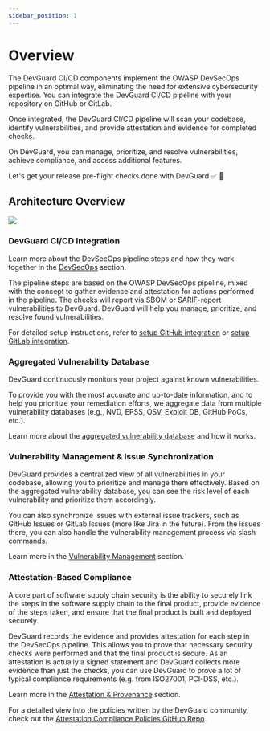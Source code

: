 ```yaml
---
sidebar_position: 1
---
```


# Overview

The DevGuard CI/CD components implement the OWASP DevSecOps pipeline in an optimal way,
eliminating the need for extensive cybersecurity expertise. You can integrate the
DevGuard CI/CD pipeline with your repository on GitHub or GitLab.

Once integrated, the DevGuard CI/CD pipeline will scan your codebase, identify vulnerabilities,
and provide attestation and evidence for completed checks.

On DevGuard, you can manage, prioritize, and resolve vulnerabilities, achieve compliance, and
access additional features.

Let's get your release pre-flight checks done with DevGuard ✅ 🚀

## Architecture Overview

![](../../../assets/architecture-overview.png)

### DevGuard CI/CD Integration

Learn more about the DevSecOps pipeline steps and how they work together
in the [DevSecOps](/concepts/devsecops/understanding-owasp-devsecops-pipeline) section.

The pipeline steps are based on the OWASP DevSecOps pipeline, mixed with the concept to
gather evidence and attestation for actions performed in the pipeline.
The checks will report via SBOM or SARIF-report vulnerabilities to DevGuard. DevGuard
will help you manage, prioritize, and resolve found vulnerabilities.

For detailed setup instructions, refer to [setup GitHub integration](../gettingStarted/setup-github-integration)
or [setup GitLab integration](../gettingStarted/setup-gitlab-integration).

### Aggregated Vulnerability Database

DevGuard continuously monitors your project against known vulnerabilities.

To provide you with the most accurate and up-to-date information, and 
to help you prioritize your remediation efforts, we aggregate data from
multiple vulnerability databases (e.g., NVD, EPSS, OSV, Exploit DB, GitHub PoCs, etc.).

Learn more about the [aggregated vulnerability database](/concepts/aggregated-vulnerability-database)
and how it works.

### Vulnerability Management & Issue Synchronization

DevGuard provides a centralized view of all vulnerabilities in your codebase, allowing you to
prioritize and manage them effectively. Based on the aggregated vulnerability database,
you can see the risk level of each vulnerability and prioritize them accordingly.

You can also synchronize issues with external issue trackers, such as GitHub Issues
or GitLab Issues (more like Jira in the future). From the issues there, you
can also handle the vulnerability management process via slash commands.

Learn more in the [Vulnerability Management](/concepts/vulnerability-management) section.

### Attestation-Based Compliance

A core part of software supply chain security is the ability to securely
link the steps in the software supply chain to the final product, provide
evidence of the steps taken, and ensure that the final product is
built and deployed securely.

DevGuard records the evidence and provides attestation for each step in the
DevSecOps pipeline. This allows you to prove that necessary security checks
were performed and that the final product is secure. As an attestation is
actually a signed statement and DevGuard collects more evidence than just
the checks, you can use DevGuard to prove a lot of typical compliance
requirements (e.g. from ISO27001, PCI-DSS, etc.).

Learn more in the [Attestation & Provenance](/concepts/attestations-provenance)
section. 

For a detailed view into the policies written by the DevGuard community, check
out the [Attestation Compliance Policies GitHub Repo](https://github.com/l3montree-dev/attestation-compliance-policies).